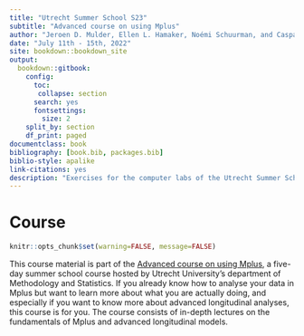 ```yaml
---
title: "Utrecht Summer School S23"
subtitle: "Advanced course on using Mplus"
author: "Jeroen D. Mulder, Ellen L. Hamaker, Noémi Schuurman, and Caspar J. van Lissa"
date: "July 11th - 15th, 2022"
site: bookdown::bookdown_site
output: 
  bookdown::gitbook:
    config: 
      toc:
       collapse: section
      search: yes
      fontsettings:
        size: 2
    split_by: section
    df_print: paged
documentclass: book
bibliography: [book.bib, packages.bib]
biblio-style: apalike
link-citations: yes
description: "Exercises for the computer labs of the Utrecht Summer School course ``Advanced course on using Mplus''."
---
```


# Course {.unnumbered}

```r
knitr::opts_chunk$set(warning=FALSE, message=FALSE)
```

This course material is part of the [Advanced course on using Mplus](https://utrechtsummerschool.nl/courses/social-sciences/advanced-course-on-using-mplus), a five-day summer school course hosted by Utrecht University's department of Methodology and Statistics. If you already know how to analyse your data in Mplus but want to learn more about what you are actually doing, and especially if you want to know more about advanced longitudinal analyses, this course is for you. The course consists of in-depth lectures on the fundamentals of Mplus and advanced longitudinal models.
